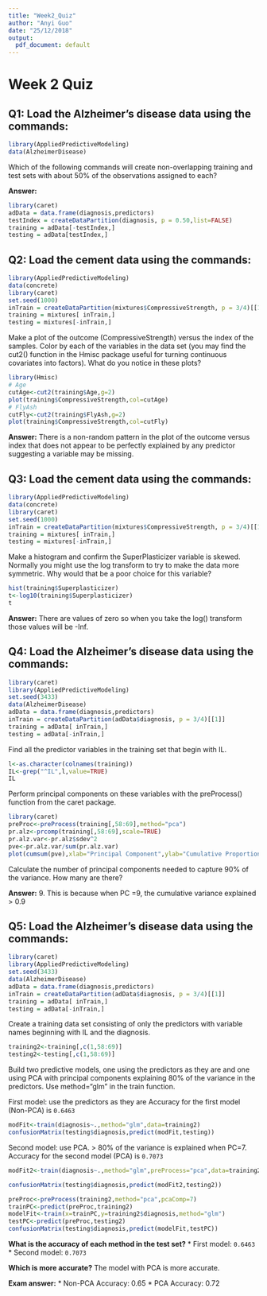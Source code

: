 ```yaml
---
title: "Week2_Quiz"
author: "Anyi Guo"
date: "25/12/2018"
output:
  pdf_document: default
---
```


# Week 2 Quiz

## Q1: Load the Alzheimer's disease data using the commands:
```r
library(AppliedPredictiveModeling)
data(AlzheimerDisease)
```

Which of the following commands will create non-overlapping training and test sets with about 50% of the observations assigned to each?

**Answer:**

```r
library(caret)
adData = data.frame(diagnosis,predictors)
testIndex = createDataPartition(diagnosis, p = 0.50,list=FALSE)
training = adData[-testIndex,]
testing = adData[testIndex,]
```

## Q2: Load the cement data using the commands:
```r
library(AppliedPredictiveModeling)
data(concrete)
library(caret)
set.seed(1000)
inTrain = createDataPartition(mixtures$CompressiveStrength, p = 3/4)[[1]]
training = mixtures[ inTrain,]
testing = mixtures[-inTrain,]
```

Make a plot of the outcome (CompressiveStrength) versus the index of the samples. Color by each of the variables in the data set (you may find the cut2() function in the Hmisc package useful for turning continuous covariates into factors). What do you notice in these plots?

 
```r
library(Hmisc)
# Age
cutAge<-cut2(training$Age,g=2)
plot(training$CompressiveStrength,col=cutAge)
# FlyAsh
cutFly<-cut2(training$FlyAsh,g=2)
plot(training$CompressiveStrength,col=cutFly)
```

**Answer:** There is a non-random pattern in the plot of the outcome versus index that does not appear to be perfectly explained by any predictor suggesting a variable may be missing.

## Q3: Load the cement data using the commands:
```r
library(AppliedPredictiveModeling)
data(concrete)
library(caret)
set.seed(1000)
inTrain = createDataPartition(mixtures$CompressiveStrength, p = 3/4)[[1]]
training = mixtures[ inTrain,]
testing = mixtures[-inTrain,]
```
Make a histogram and confirm the SuperPlasticizer variable is skewed. Normally you might use the log transform to try to make the data more symmetric. Why would that be a poor choice for this variable?
```r
hist(training$Superplasticizer)
t<-log10(training$Superplasticizer)
t
```

**Answer:** There are values of zero so when you take the log() transform those values will be -Inf.

## Q4: Load the Alzheimer's disease data using the commands:
```r
library(caret)
library(AppliedPredictiveModeling)
set.seed(3433)
data(AlzheimerDisease)
adData = data.frame(diagnosis,predictors)
inTrain = createDataPartition(adData$diagnosis, p = 3/4)[[1]]
training = adData[ inTrain,]
testing = adData[-inTrain,]
```

Find all the predictor variables in the training set that begin with IL. 
```r
l<-as.character(colnames(training))
IL<-grep("^IL",l,value=TRUE)
IL
```
Perform principal components on these variables with the preProcess() function from the caret package. 

```r
library(caret)
preProc<-preProcess(training[,58:69],method="pca")
pr.alz<-prcomp(training[,58:69],scale=TRUE)
pr.alz.var<-pr.alz$sdev^2
pve<-pr.alz.var/sum(pr.alz.var)
plot(cumsum(pve),xlab="Principal Component",ylab="Cumulative Proportion of variance explained",type="b",ylim=c(0,1))+abline(h=0.9,col="purple")
```
Calculate the number of principal components needed to capture 90% of the variance. How many are there?

**Answer:** 9. This is because when PC =9, the cumulative variance explained > 0.9

## Q5: Load the Alzheimer's disease data using the commands:
```r
library(caret)
library(AppliedPredictiveModeling)
set.seed(3433)
data(AlzheimerDisease)
adData = data.frame(diagnosis,predictors)
inTrain = createDataPartition(adData$diagnosis, p = 3/4)[[1]]
training = adData[ inTrain,]
testing = adData[-inTrain,]
```

Create a training data set consisting of only the predictors with variable names beginning with IL and the diagnosis. 
```r
training2<-training[,c(1,58:69)]
testing2<-testing[,c(1,58:69)]
```

Build two predictive models, one using the predictors as they are and one using PCA with principal components explaining 80% of the variance in the predictors. Use method="glm" in the train function.

First model: use the predictors as they are
Accuracy for the first model (Non-PCA) is `0.6463`

```r

modFit<-train(diagnosis~.,method="glm",data=training2)
confusionMatrix(testing$diagnosis,predict(modFit,testing))
```

Second model: use PCA. > 80% of the variance is explained when PC=7.
Accuracy for the second model (PCA) is `0.7073`

```r

modFit2<-train(diagnosis~.,method="glm",preProcess="pca",data=training2)

confusionMatrix(testing$diagnosis,predict(modFit2,testing2))


```
```r

preProc<-preProcess(training2,method="pca",pcaComp=7)
trainPC<-predict(preProc,training2)
modelFit<-train(x=trainPC,y=training2$diagnosis,method="glm")
testPC<-predict(preProc,testing2)
confusionMatrix(testing$diagnosis,predict(modelFit,testPC))
```

**What is the accuracy of each method in the test set?**
* First model: `0.6463`
* Second model: `0.7073` 

**Which is more accurate?**
The model with PCA is more accurate. 

**Exam answer:**
* Non-PCA Accuracy: 0.65
* PCA Accuracy: 0.72
